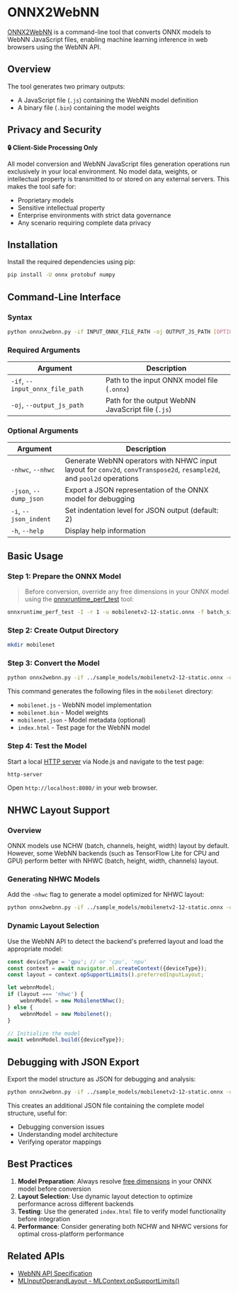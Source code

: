 
# ONNX2WebNN

[ONNX2WebNN](https://github.com/huningxin/onnx2webnn) is a command-line tool that converts ONNX models to WebNN JavaScript files, enabling machine learning inference in web browsers using the WebNN API.

## Overview

The tool generates two primary outputs:
- A JavaScript file (`.js`) containing the WebNN model definition
- A binary file (`.bin`) containing the model weights

## Privacy and Security

**🔒 Client-Side Processing Only**

All model conversion and WebNN JavaScript files generation operations run exclusively in your local environment. No model data, weights, or intellectual property is transmitted to or stored on any external servers. This makes the tool safe for:

- Proprietary models
- Sensitive intellectual property
- Enterprise environments with strict data governance
- Any scenario requiring complete data privacy

## Installation

Install the required dependencies using pip:

```bash
pip install -U onnx protobuf numpy
```

## Command-Line Interface

### Syntax

```bash
python onnx2webnn.py -if INPUT_ONNX_FILE_PATH -oj OUTPUT_JS_PATH [OPTIONS]
```

### Required Arguments

| Argument | Description |
|----------|-------------|
| `-if`, `--input_onnx_file_path` | Path to the input ONNX model file (`.onnx`) |
| `-oj`, `--output_js_path` | Path for the output WebNN JavaScript file (`.js`) |

### Optional Arguments

| Argument | Description |
|----------|-------------|
| `-nhwc`, `--nhwc` | Generate WebNN operators with NHWC input layout for `conv2d`, `convTranspose2d`, `resample2d`, and `pool2d` operations |
| `-json`, `--dump_json` | Export a JSON representation of the ONNX model for debugging |
| `-i`, `--json_indent` | Set indentation level for JSON output (default: 2) |
| `-h`, `--help` | Display help information |

## Basic Usage

### Step 1: Prepare the ONNX Model

> <InfoIcon /> Before conversion, override any free dimensions in your ONNX model using the [onnxruntime_perf_test](https://github.com/microsoft/onnxruntime/blob/main/onnxruntime/test/perftest/README.md) tool:

```bash
onnxruntime_perf_test -I -r 1 -u mobilenetv2-12-static.onnx -f batch_size:1 -o 1 mobilenetv2-12.onnx
```

### Step 2: Create Output Directory

```bash
mkdir mobilenet
```

### Step 3: Convert the Model

```bash
python onnx2webnn.py -if ../sample_models/mobilenetv2-12-static.onnx -oj mobilenet/mobilenet.js
```

This command generates the following files in the `mobilenet` directory:
- `mobilenet.js` - WebNN model implementation
- `mobilenet.bin` - Model weights
- `mobilenet.json` - Model metadata (optional)
- `index.html` - Test page for the WebNN model

### Step 4: Test the Model

Start a local [HTTP server](https://www.npmjs.com/package/http-server) via Node.js and navigate to the test page:

```bash
http-server
```

Open `http://localhost:8080/` in your web browser.

## NHWC Layout Support

### Overview

ONNX models use NCHW (batch, channels, height, width) layout by default. However, some WebNN backends (such as TensorFlow Lite for CPU and GPU) perform better with NHWC (batch, height, width, channels) layout.

### Generating NHWC Models

Add the `-nhwc` flag to generate a model optimized for NHWC layout:

```bash
python onnx2webnn.py -if ../sample_models/mobilenetv2-12-static.onnx -oj mobilenet_nhwc/mobilenet_nhwc.js -nhwc
```

### Dynamic Layout Selection

Use the WebNN API to detect the backend's preferred layout and load the appropriate model:

```javascript
const deviceType = 'gpu'; // or 'cpu', 'npu'
const context = await navigator.ml.createContext({deviceType});
const layout = context.opSupportLimits().preferredInputLayout;

let webnnModel;
if (layout === 'nhwc') {
    webnnModel = new MobilenetNhwc();
} else {
    webnnModel = new Mobilenet();
}

// Initialize the model
await webnnModel.build({deviceType});
```

## Debugging with JSON Export

Export the model structure as JSON for debugging and analysis:

```bash
python onnx2webnn.py -if ../sample_models/mobilenetv2-12-static.onnx -oj mobilenet/mobilenet.js -json
```

This creates an additional JSON file containing the complete model structure, useful for:
- Debugging conversion issues
- Understanding model architecture
- Verifying operator mappings

## Best Practices

1. **Model Preparation**: Always resolve [free dimensions](../onnx-runtime/free-dimension-overrides) in your ONNX model before conversion
2. **Layout Selection**: Use dynamic layout detection to optimize performance across different backends
3. **Testing**: Use the generated `index.html` file to verify model functionality before integration
4. **Performance**: Consider generating both NCHW and NHWC versions for optimal cross-platform performance

## Related APIs

- [WebNN API Specification](https://www.w3.org/TR/webnn/)
- [MLInputOperandLayout - MLContext.opSupportLimits()](https://www.w3.org/TR/webnn/#dom-mlopsupportlimits-preferredinputlayout)